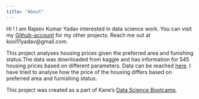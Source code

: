 ```yaml
---
title: "About"
---
```


Hi ! I am Rajeev Kumar Yadav interested in data science work. You can visit my [Github-account](https://github.com/Rajeev-ky) for my other projects. Reach me out at kool11yadav\@gmail.com.

This project analyses housing prices given the preferred area and funishing status.The data was downloaded from kaggle and has information for 545 housing prices based on different parameters. Data can be reached [here](https://www.kaggle.com/datasets/yasserh/housing-prices-dataset). I have tried to analyse how the price of the housing differs based on preferred area and furnishing status.

This project was created as a part of Kane’s [Data Science Bootcamp](https://bootcamp.davidkane.info/).
